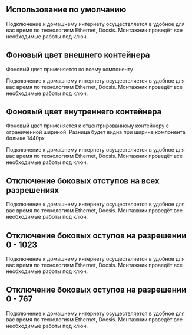 
## Использование по умолчанию

<Playground style={wrapperStyles}>
    <ContentArea>
        Подключение к домашнему интернету осуществляется в удобное для вас время по технологиям Ethernet, Docsis.
        Монтажник проведёт все необходимые работы под ключ.
    </ContentArea>
</Playground>

## Фоновый цвет внешнего контейнера
Фоновый цвет применяется ко всему компоненту

<Playground style={wrapperStyles}>
    <ContentArea outerBackgroundColor="green">
        <div style={{ color: 'white'}}>
            Подключение к домашнему интернету осуществляется в удобное для вас время по технологиям Ethernet, Docsis.
            Монтажник проведёт все необходимые работы под ключ.
        </div>
    </ContentArea>
</Playground>

## Фоновый цвет внутреннего контейнера
Фоновый цвет применяется к отцентрированному контейнеру с ограниченной шириной.
Разница будет видна при ширине компонента больше 1440px

<Playground style={wrapperStyles}>
    <ContentArea innerBackgroundColor="purple">
        <div style={{ color: 'white'}}>
            Подключение к домашнему интернету осуществляется в удобное для вас время по технологиям Ethernet, Docsis.
            Монтажник проведёт все необходимые работы под ключ.
        </div>
    </ContentArea>
</Playground>

## Отключение боковых отступов на всех разрешениях

<Playground style={wrapperStyles}>
    <ContentArea disableIndents="all" outerBackgroundColor="spbSky2">
        Подключение к домашнему интернету осуществляется в удобное для вас время по технологиям Ethernet, Docsis.
        Монтажник проведёт все необходимые работы под ключ.
    </ContentArea>
</Playground>

## Отключение боковых оступов на разрешении 0 - 1023

<Playground style={wrapperStyles}>
    <ContentArea disableIndents="mobile-tablet" outerBackgroundColor="spbSky2">
        Подключение к домашнему интернету осуществляется в удобное для вас время по технологиям Ethernet, Docsis.
        Монтажник проведёт все необходимые работы под ключ.
    </ContentArea>
</Playground>

## Отключение боковых оступов на разрешении 0 - 767

<Playground style={wrapperStyles}>
    <ContentArea disableIndents="mobile" outerBackgroundColor="spbSky2">
        Подключение к домашнему интернету осуществляется в удобное для вас время по технологиям Ethernet, Docsis.
        Монтажник проведёт все необходимые работы под ключ.
    </ContentArea>
</Playground>
